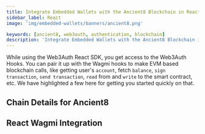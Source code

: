 ```yaml
---
title: Integrate Embedded Wallets with the Ancient8 Blockchain in React
sidebar_label: React
image: 'img/embedded-wallets/banners/ancient8.png'

keywords: [ancient8, web3auth, authentication, blockchain]
description: 'Integrate Embedded Wallets with the Ancient8 Blockchain in React | Embedded Wallets'
---
```



While using the Web3Auth React SDK, you get access to the Web3Auth Hooks. You can pair it up with the Wagmi hooks to make EVM based blockchain calls, like getting user's `account`, fetch `balance`, `sign transaction`, `send transaction`, `read` from and `write` to the smart contract, etc. We have highlighted a few here for getting you started quickly on that.

## Chain Details for Ancient8

<ChainDetailsAncient8 />

## React Wagmi Integration

<ReactWagmiIntegration />
